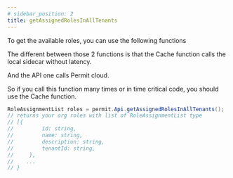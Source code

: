```yaml
---
# sidebar_position: 2
title: getAssignedRolesInAllTenants
---
```


To get the available roles, you can use the following functions

The different between those 2 functions is that the Cache function calls the local sidecar without latency.

And the API one calls Permit cloud.

So if you call this function many times or in time critical code, you should use the Cache function.



```java
RoleAssignmentList roles = permit.Api.getAssignedRolesInAllTenants();
// returns your org roles with list of RoleAssignmentList type
// [{
//         id: string,
//         name: string,
//         description: string,
//         tenantId: string,
//     },
//    ...
// }


```

